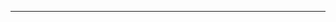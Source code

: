 


---

<Title src={tombstonePath} title="Redux is dead" />

---

<Title src={zombiePath} title="Long live Redux" />

---

<Conclusion>Use whatever solves the problem and works best for you, your team and your use case!</Conclusion>

---

<Styles />

# Redux

<Sketch left='calc(50% + 130px)' top='80px' rotate='8deg'>= <b>Red</b>ucer + Fl<b>ux</b> 🤯</Sketch>

- State management that works with hot reloading
- Flux like state management with less boilerplate
- Tooling like time travel for better DX

---

<Styles />

# Redux

- Single source of truth
- State is read-only
- Changes to the state are only done by pure functions

---

<Styles />

# What we use Redux for

- Prevent prop drilling
- UI state
- Form data
- API data
- Persist and automatically rehydrate state

---

<Styles />

# What are the "alternatives"

- Local state
- React Context
- React Hooks
- GraphQL + libraries like Apollo
- React Suspense

---

<Conclusion>Lets have a look at code...</Conclusion>

---

<Styles />

# Myth Busting

- Redux is super verbose
- Redux is slow
- Redux blows up your bundle size
- You don't need Redux

---

# So which one should I use?

---

<Conclusion>The End</Conclusion>